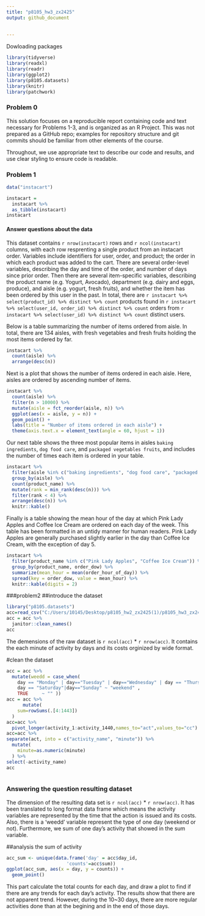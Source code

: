 ```yaml
---
title: "p8105_hw3_zx2425"
output: github_document
 
    
---
```

Dowloading packages
```r
library(tidyverse)
library(readxl)
library(readr)
library(ggplot2)
library(p8105.datasets)
library(knitr)
library(patchwork)
```
 
### Problem 0

This solution focuses on a reproducible report containing code and text necessary for Problems 1-3, and is organized as an R Project. This was not prepared as a GitHub repo; examples for repository structure and git commits should be familiar from other elements of the course.

Throughout, we use appropriate text to describe our code and results, and use clear styling to ensure code is readable. 

### Problem 1
```r
data("instacart")

instacart = 
  instacart %>% 
  as_tibble(instacart)
instacart
```
#### Answer questions about the data

This dataset contains `r nrow(instacart)` rows and `r ncol(instacart)` columns, with each row resprenting a single product from an instacart order. Variables include identifiers for user, order, and product; the order in which each product was added to the cart. There are several order-level variables, describing the day and time of the order, and number of days since prior order. Then there are several item-specific variables, describing the product name (e.g. Yogurt, Avocado), department (e.g. dairy and eggs, produce), and aisle (e.g. yogurt, fresh fruits), and whether the item has been ordered by this user in the past. In total, there are `r instacart %>% select(product_id) %>% distinct %>% count` products found in `r instacart %>% select(user_id, order_id) %>% distinct %>% count` orders from `r instacart %>% select(user_id) %>% distinct %>% count` distinct users.

Below is a table summarizing the number of items ordered from aisle. In total, there are 134 aisles, with fresh vegetables and fresh fruits holding the most items ordered by far. 
 
```r
instacart %>% 
  count(aisle) %>% 
  arrange(desc(n))
```

Next is a plot that shows the number of items ordered in each aisle. Here, aisles are ordered by ascending number of items.

```r
instacart %>% 
  count(aisle) %>% 
  filter(n > 10000) %>% 
  mutate(aisle = fct_reorder(aisle, n)) %>% 
  ggplot(aes(x = aisle, y = n)) + 
  geom_point() + 
  labs(title = "Number of items ordered in each aisle") +
  theme(axis.text.x = element_text(angle = 60, hjust = 1))

```

Our next table shows the three most popular items in aisles `baking ingredients`, `dog food care`, and `packaged vegetables fruits`, and includes the number of times each item is ordered in your table.

```r
instacart %>% 
  filter(aisle %in% c("baking ingredients", "dog food care", "packaged vegetables fruits")) %>%
  group_by(aisle) %>% 
  count(product_name) %>% 
  mutate(rank = min_rank(desc(n))) %>% 
  filter(rank < 4) %>% 
  arrange(desc(n)) %>%
  knitr::kable()
```

Finally is a table showing the mean hour of the day at which Pink Lady Apples and Coffee Ice Cream are ordered on each day of the week. This table has been formatted in an untidy manner for human readers. Pink Lady Apples are generally purchased slightly earlier in the day than Coffee Ice Cream, with the exception of day 5.

```r
instacart %>%
  filter(product_name %in% c("Pink Lady Apples", "Coffee Ice Cream")) %>%
  group_by(product_name, order_dow) %>%
  summarize(mean_hour = mean(order_hour_of_day)) %>%
  spread(key = order_dow, value = mean_hour) %>%
  knitr::kable(digits = 2)
```

###problem2
##introduce the dataset
```r
library("p8105.datasets")
acc=read_csv("C:/Users/10145/Desktop/p8105_hw2_zx2425(1)/p8105_hw3_zx2425/p8105_hw3_zx2425/accel_data.csv")
acc = acc %>% 
  janitor::clean_names()
acc
```
The demensions of the raw dataset is ```r ncol(acc)``` * ```r nrow(acc)```. It contains the
each minute of activity by days and its costs orginized by wide format.

#clean the dataset
```r
acc = acc %>%   
  mutate(weedd = case_when(
    day == "Monday" | day=="Tuesday" | day=="Wednesday" | day == "Thursday"| day == "Friday" ~ "weekday",
    day == "Saturday"|day=="Sunday" ~ "weekend" ,
    TRUE     ~ "" ))
acc = acc %>% 
      mutate(
    sum=rowSums(.[4:1443])
  )
acc=acc %>% 
  pivot_longer(activity_1:activity_1440,names_to="act",values_to="cc") 
acc=acc %>% 
separate(act, into = c("activity_name", "minute")) %>%
  mutate(
    minute=as.numeric(minute)
  ) %>% 
select(-activity_name)
acc
 
```
### Answering the question resulting dataset
The dimension of the resulting data set is ```r ncol(acc)``` * ```r nrow(acc)```. It has been translated to long format data frame which means the activity variables are represented by the time that the action is issued and its costs. Also, there is a 'weedd' variable represent the type of one day (weekend or not). Furthermore, we sum of one day's activity that showed in the sum variable.

##analysis the sum of activity
```r
acc_sum <- unique(data.frame('day' = acc$day_id, 
                      'counts'=acc$sum))
ggplot(acc_sum, aes(x = day, y = counts)) + 
  geom_point()  
```
This part calculate the total counts for each day, and draw a plot to find if there are any trends for each day's activity. The results show that there are not apparent trend. However, during the 10~30 days, there are more regular activities done than at the begining and in the end of those days.
